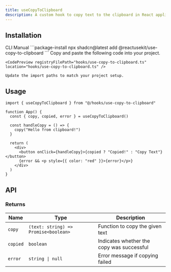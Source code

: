 ```yaml
---
title: useCopyToClipboard
description: A custom hook to copy text to the clipboard in React applications.
---
```


## Installation

<CodeTabs>
  <TabsList>
    <TabsTrigger value="cli">CLI</TabsTrigger>
    <TabsTrigger value="manual">Manual</TabsTrigger>
  </TabsList>
  
  <TabsContent value="cli">
    ```package-install
    npx shadcn@latest add @reactusekit/use-copy-to-clipboard
    ```
  </TabsContent>
  
  <TabsContent value="manual">
    Copy and paste the following code into your project.

    <CodePreview registryFilePath="hooks/use-copy-to-clipboard.ts" location="hooks/use-copy-to-clipboard.ts" />

    Update the import paths to match your project setup.

  </TabsContent>
</CodeTabs>

## Usage

```tsx
import { useCopyToClipboard } from "@/hooks/use-copy-to-clipboard"

function App() {
  const { copy, copied, error } = useCopyToClipboard()

  const handleCopy = () => {
    copy("Hello from clipboard!")
  }

  return (
    <div>
      <button onClick={handleCopy}>{copied ? "Copied!" : "Copy Text"}</button>
      {error && <p style={{ color: "red" }}>{error}</p>}
    </div>
  )
}
```

## API

### Returns

| Name     | Type                                 | Description                               |
| -------- | ------------------------------------ | ----------------------------------------- |
| `copy`   | `(text: string) => Promise<boolean>` | Function to copy the given text           |
| `copied` | `boolean`                            | Indicates whether the copy was successful |
| `error`  | `string \| null`                     | Error message if copying failed           |
